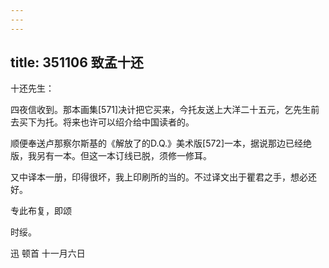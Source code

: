 ```yaml
---
---
---
```

title: 351106 致孟十还
---




十还先生：

四夜信收到。那本画集[571]决计把它买来，今托友送上大洋二十五元，乞先生前去买下为托。将来也许可以绍介给中国读者的。

顺便奉送卢那察尔斯基的《解放了的D.Q.》美术版[572]一本，据说那边已经绝版，我另有一本。但这一本订线已脱，须修一修耳。

又中译本一册，印得很坏，我上印刷所的当的。不过译文出于瞿君之手，想必还好。

专此布复，即颂

时绥。

迅 顿首 十一月六日